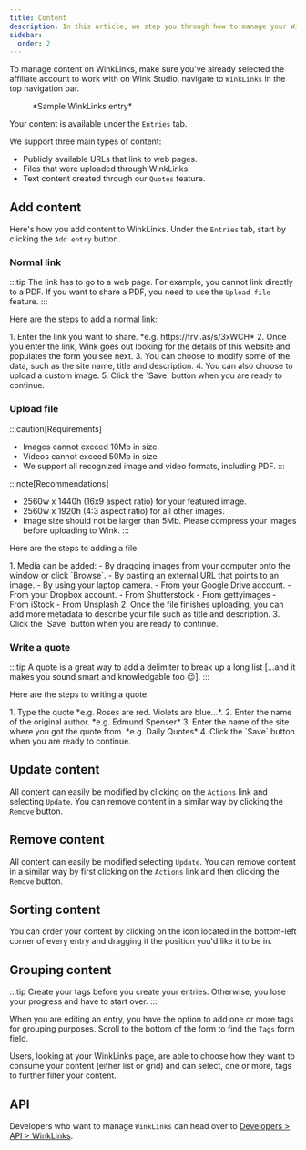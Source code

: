 ```yaml
---
title: Content
description: In this article, we step you through how to manage your WinkLinks content.
sidebar:
  order: 2
---
```



To manage content on WinkLinks, make sure you've already selected the affiliate account to work with on Wink Studio, navigate to `WinkLinks` in the top navigation bar.

<figure>
<CloudinaryImage 
      width="350"
      height="561"
      resize="scale"
      quality="best"
      alt="WinkLinks entry"
      src="academy/winklinks-entry" 
      errorImage="noimage_opaque_nyrtl0.png"
    />
    <figcaption>*Sample WinkLinks entry*</figcaption>
</figure>

Your content is available under the `Entries` tab.

We support three main types of content:

- Publicly available URLs that link to web pages.
- Files that were uploaded through WinkLinks.
- Text content created through our `Quotes` feature.

## Add content

Here's how you add content to WinkLinks. Under the `Entries` tab, start by clicking the `Add entry` button.

### Normal link

:::tip
The link has to go to a web page. For example, you cannot link directly to a PDF. If you want to share a PDF, you need to use the `Upload file` feature.
:::

Here are the steps to add a normal link:

<Steps>
1. Enter the link you want to share. *e.g. https://trvl.as/s/3xWCH*
2. Once you enter the link, Wink goes out looking for the details of this website and populates the form you see next.
3. You can choose to modify some of the data, such as the site name, title and description.
4. You can also choose to upload a custom image.
5. Click the `Save` button when you are ready to continue.
</Steps>

### Upload file

:::caution[Requirements]
- Images cannot exceed 10Mb in size.
- Videos cannot exceed 50Mb in size.
- We support all recognized image and video formats, including PDF.
:::
  
:::note[Recommendations]
- 2560w x 1440h (16x9 aspect ratio) for your featured image.
- 2560w x 1920h (4:3 aspect ratio) for all other images.
- Image size should not be larger than 5Mb. Please compress your images before uploading to Wink.
:::

Here are the steps to adding a file:

<Steps>
1. Media can be added:
    - By dragging images from your computer onto the window or click `Browse`.
    - By pasting an external URL that points to an image.
    - By using your laptop camera.
    - From your Google Drive account.
    - From your Dropbox account.
    - From Shutterstock
    - From gettyimages
    - From iStock
    - From Unsplash
2. Once the file finishes uploading, you can add more metadata to describe your file such as title and description.
3. Click the `Save` button when you are ready to continue.
</Steps>

### Write a quote

:::tip
A quote is a great way to add a delimiter to break up a long list [...and it makes you sound smart and knowledgable too 😉].
:::

Here are the steps to writing a quote:

<Steps>
1. Type the quote *e.g. Roses are red. Violets are blue...*.
2. Enter the name of the original author. *e.g. Edmund Spenser*
3. Enter the name of the site where you got the quote from. *e.g. Daily Quotes*
4. Click the `Save` button when you are ready to continue.
</Steps>

## Update content

All content can easily be modified by clicking on the `Actions` link and selecting `Update`. You can remove content in a similar way by clicking the `Remove` button.

## Remove content

All content can easily be modified selecting `Update`. You can remove content in a similar way by first clicking on the `Actions` link and then clicking the `Remove` button.

## Sorting content

You can order your content by clicking on the icon located in the bottom-left corner of every entry and dragging it the position you'd like it to be in.

## Grouping content

:::tip
Create your tags before you create your entries. Otherwise, you lose your progress and have to start over.
:::

When you are editing an entry, you have the option to add one or more tags for grouping purposes. Scroll to the bottom of the form to find the `Tags` form field.

Users, looking at your WinkLinks page, are able to choose how they want to consume your content (either list or grid) and can select, one or more, tags to further filter your content.

## API

Developers who want to manage `WinkLinks` can head over to [Developers > API > WinkLinks](/developers/apis/#winklinks-api).